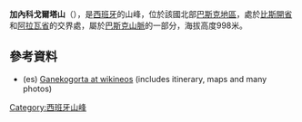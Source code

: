 '''加內科戈爾塔山'''（{{lang-es|Ganekogorta}}），是[[西班牙|西班牙]]的山峰，位於該國北部[[巴斯克地區|巴斯克地區]]，處於[[比斯開省|比斯開省]]和[[阿拉瓦省|阿拉瓦省]]的交界處，屬於[[巴斯克山脈|巴斯克山脈]]的一部分，海拔高度998米。

==參考資料==
* (es) [http://es.wikineos.com/wiki/Ganekogorta Ganekogorta at wikineos]{{Wayback|url=http://es.wikineos.com/wiki/Ganekogorta |date=20141103162915 }} (includes itinerary, maps and many photos)

{{coord|43|12|12|N|2|58|41|W|source:euwiki_region:ES_type:mountain|display=title}}

{{Spain-geo-stub}}
[[Category:西班牙山峰|Category:西班牙山峰]]